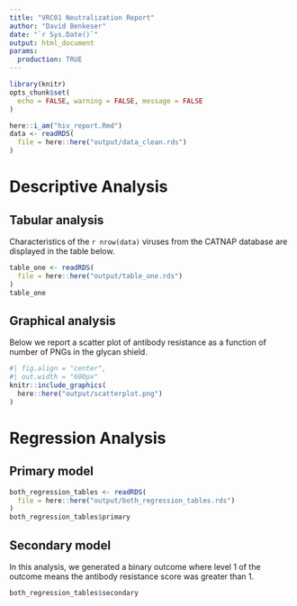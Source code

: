 ---
title: "VRC01 Neutralization Report"
author: "David Benkeser"
date: "`r Sys.Date()`"
output: html_document
params:
  production: TRUE
---

```{r, set-chunk-opts, echo = FALSE, eval = params$production}
library(knitr)
opts_chunk$set(
  echo = FALSE, warning = FALSE, message = FALSE
)
```

```{r, load-data}
here::i_am("hiv_report.Rmd")
data <- readRDS(
  file = here::here("output/data_clean.rds")
)
```

# Descriptive Analysis

## Tabular analysis

Characteristics of the `r nrow(data)` viruses from the CATNAP database are displayed
in the table below.

```{r, table1}
table_one <- readRDS(
  file = here::here("output/table_one.rds")
)
table_one
```

## Graphical analysis

Below we report a scatter plot of antibody resistance as a function of 
number of PNGs in the glycan shield. 

```{r, plot-data}
#| fig.align = "center",
#| out.width = "600px"
knitr::include_graphics(
  here::here("output/scatterplot.png")
)
```

# Regression Analysis

## Primary model

```{r, fit-primary-model}
both_regression_tables <- readRDS(
  file = here::here("output/both_regression_tables.rds")
)
both_regression_tables$primary
```

## Secondary model

In this analysis, we generated a binary outcome where level 1 of the outcome
means the antibody resistance score was greater than 1.

```{r, secondary-model}
both_regression_tables$secondary
```

